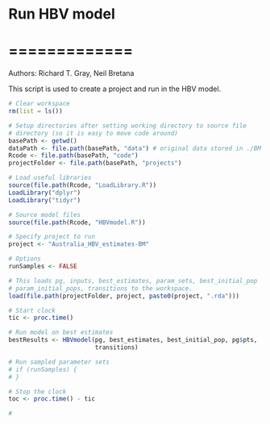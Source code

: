 # Run HBV model 
# =============

Authors: Richard T. Gray, Neil Bretana

This script is used to create a project and run in the HBV model. 

```r
# Clear workspace
rm(list = ls()) 

# Setup directories after setting working directory to source file 
# directory (so it is easy to move code around)
basePath <- getwd()
dataPath <- file.path(basePath, "data") # original data stored in ./BM datasets
Rcode <- file.path(basePath, "code")
projectFolder <- file.path(basePath, "projects")

# Load useful libraries
source(file.path(Rcode, "LoadLibrary.R"))
LoadLibrary("dplyr")
LoadLibrary("tidyr")

# Source model files
source(file.path(Rcode, "HBVmodel.R"))

```

```r
# Specify project to run
project <- "Australia_HBV_estimates-BM"

# Options
runSamples <- FALSE

```

```r
# This loads pg, inputs, best_estimates, param_sets, best_initial_pop
# param_initial_pops, transitions to the workspace.
load(file.path(projectFolder, project, paste0(project, ".rda")))

```

```r

# Start clock
tic <- proc.time()

# Run model on best estimates
bestResults <- HBVmodel(pg, best_estimates, best_initial_pop, pg$pts,
                        transitions)

# Run sampled parameter sets
# if (runSamples) {
# }

# Stop the clock
toc <- proc.time() - tic

# 

```

